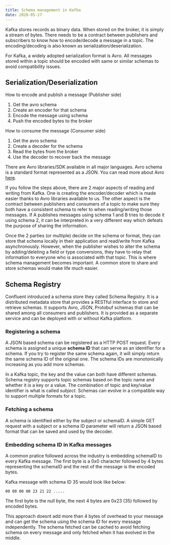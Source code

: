 ```yaml
---
title: Schema management in Kafka
date: 2020-05-27
---
```


Kafka stores records as binary data. When stored on the broker, it is simply a stream of bytes. There needs to be a contract between publishers and subscribers to know how to encode/decode a message in a topic. The encoding/decoding is also known as serialization/deserialization.

For Kafka, a widely adopted serialization format is Avro. All messages stored within a topic should be encoded with same or similar schemas to avoid compatibility issues.

## Serialization/Deserialization

How to encode and publish a message (Publisher side)

1. Get the avro schema
2. Create an encoder for that schema
3. Encode the message using schema
4. Push the encoded bytes to the broker

How to consume the message (Consumer side)

1. Get the avro schema
2. Create a decoder for the schema
3. Read the bytes from the broker
4. Use the decoder to recover back the message

There are Avro libraries/SDK available in all major languages. Avro schema is a standard format represented as a JSON. You can read more about Avro [here](https://avro.apache.org/).

If you follow the steps above, there are 2 major aspects of reading and writing from Kafka. One is creating the encoder/decoder which is made easier thanks to Avro libraries available to us. The other aspect is the contract between publishers and consumers of a topic to make sure they both have a consistent schema to refer to when reading/writing those messages. If A publishes messages using schema 1 and B tries to decode it using schema 2, it can be interpreted in a very different way which defeats the purpose of sharing the information.

Once the 2 parties (or multiple) decide on the schema or format, they can store that schema locally in their application and read/write from Kafka asynchronously. However, when the publisher wishes to alter the schema by adding/deleting a field or type conversions, they have to relay that information to everyone who is associated with that topic. This is where schema management becomes important. A common store to share and store schemas would make life much easier.  

## Schema Registry

Confluent introduced a schema store they called Schema Registry. It is a distributed metadata store that provides a RESTful interface to store and retrieve schemas. It supports Avro, JSON, Protobuf schemas that can be shared among all consumers and publishers. It is provided as a separate service and can be deployed with or without Kafka platform.

### Registering a schema

A JSON based schema can be registered as a HTTP POST request. Every schema is assigned a unique **schema ID** that can serve as an identifier for a schema. If you try to register the same schema again, it will simply return the same schema ID of the original one. The schema IDs are monotonically increasing as you add more schemas.

In a Kafka topic, the key and the value can both have different schemas. Schema registry supports topic schemas based on the topic name and whether it is a key or a value. The combination of topic and key/value identifier is what is called _subject_. Schemas can evolve in a compatible way to support multiple formats for a topic.

### Fetching a schema

A schema is identified either by the subject or schemaID. A simple GET request with a subject or a schema ID parameter will return a JSON based format that can be saved and used by the decoder.

### Embedding schema ID in Kafka messages

A common pratice followed across the industry is embedding schemaID to every Kafka message. The first byte is a 0x0 character followed by 4 bytes representing the schemaID and the rest of the message is the encoded bytes.

Kafka message with schema ID 35 would look like below:

`00 00 00 00 23 21 22 .....`

The first byte is the null byte, the next 4 bytes are 0x23 (35) followed by encoded bytes.

This approach doesnt add more than 4 bytes of overhead to your message and can get the schema using the schema ID for every message independently. The schema fetched can be cached to avoid fetching schema on every message and only fetched when it has evolved in the middle.

